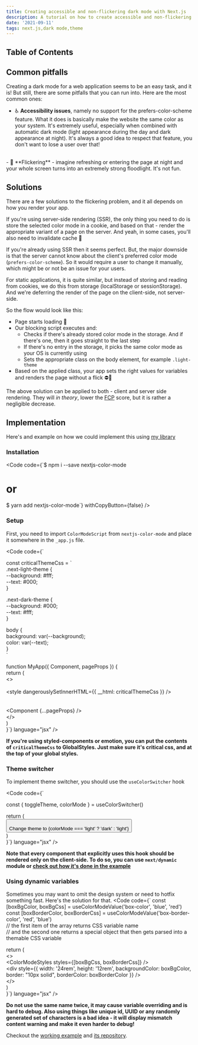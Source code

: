 ```yaml
---
title: Creating accessible and non-flickering dark mode with Next.js
description: A tutorial on how to create accessible and non-flickering dark mode with Next.js for both SSR and SSG.
date: '2021-09-11'
tags: next.js,dark mode,theme
---
```


## Table of Contents

## Common pitfalls

Creating a dark mode for a web application seems to be an easy task, and it is! But still, there are some pitfalls that you can run into. Here are the most common ones:
- ♿️ **Accessibility issues**, namely no support for the prefers-color-scheme feature. What it does is basically make the website the same color as your system. It's extremely useful, especially when combined with automatic dark mode (light appearance during the day and dark appearance at night). It's always a good idea to respect that feature, you don't want to lose a user over that!
<br />
- 📸 **Flickering** - imagine refreshing or entering the page at night and your whole screen turns into an extremely strong floodlight. It's not fun.

<ArticleImage src="/posts/creating-accessible-non-flickering-dark-mode-nextjs/blinded-by-light-mode.png" alt="Blinded by light mode meme" objectFit="contain" />

## Solutions

There are a few solutions to the flickering problem, and it all depends on how you render your app.  

If you're using server-side rendering (SSR), the only thing you need to do is store the selected color mode in a cookie, and based on that - render the appropriate variant of a page on the server. And yeah, in some cases, you'll also need to invalidate cache 🤟

If you're already using SSR then it seems perfect. But, the major downside is that the server cannot know about the client's preferred color mode (`prefers-color-scheme`). So it would require a user to change it manually, which might be or not be an issue for your users.

For static applications, it is quite similar, but instead of storing and reading from cookies, we do this from storage (localStorage or sessionStorage). And we're deferring the render of the page on the client-side, not server-side.

So the flow would look like this:
- Page starts loading 🔄 
- Our blocking script executes and:
  - Checks if there's already stored color mode in the storage. And if there's one, then it goes straight to the last step
  - If there's no entry in the storage, it picks the same color mode as your OS is currently using
  - Sets the appropriate class on the body element, for example `.light-theme`
- Based on the applied class, your app sets the right values for variables and renders the page without a flick ⛔📸 

The above solution can be applied to both - client and server side rendering. They will *in theory*, lower the [FCP](https://web.dev/fcp/) score, but it is rather a negligible decrease.

## Implementation

Here's and example on how we could implement this using [my library](https://github.com/Blazity/nextjs-color-mode)

### Installation
<Code code={`$ npm i --save nextjs-color-mode
  
# or  
  
$ yarn add nextjs-color-mode`} withCopyButton={false} />

### Setup
First, you need to import `ColorModeScript` from `nextjs-color-mode` and place it somewhere in the `_app.js` file.

<Code code={`
  
const criticalThemeCss = \`  
.next-light-theme {  
--background: #fff;  
--text: #000;  
}  
  
.next-dark-theme {  
--background: #000;  
--text: #fff;  
}  
  
body {  
  background: var(--background);  
  color: var(--text);  
}  
\`  
  
function MyApp({ Component, pageProps }) {  
  return (   
    <>  
      <Head>  
        <style dangerouslySetInnerHTML={{ __html: criticalThemeCss }} />  
      </Head>  
      <ColorModeScript />  
      <Component {...pageProps} />  
    </>  
  )  
}`} language="jsx" />

**If you're using styled-components or emotion, you can put the contents of `criticalThemeCss` to GlobalStyles. Just make sure it's critical css, and at the top of your global styles.**

### Theme switcher

To implement theme switcher, you should use the `useColorSwitcher` hook

<Code code={`
  
  const { toggleTheme, colorMode } = useColorSwitcher()  
  
  return (  
    <button onClick={toggleTheme}>  
      Change theme to {colorMode === 'light' ? 'dark' : 'light'}  
    </button>  
  )  
}`}  language="jsx" />

**Note that every component that explicitly uses this hook should be rendered only on the client-side. To do so, you can use `next/dynamic` module or [check out how it's done in the example](https://github.com/Blazity/nextjs-color-mode/blob/master/example/pages/index.js#L5)**

### Using dynamic variables

Sometimes you may want to omit the design system or need to hotfix something fast. Here's the solution for that.
<Code code={`
  const [boxBgColor, boxBgCss] = useColorModeValue('box-color', 'blue', 'red')  
  const [boxBorderColor, boxBorderCss] = useColorModeValue('box-border-color', 'red', 'blue')  
  // the first item of the array returns CSS variable name  
  // and the second one returns a special object that then gets parsed into a themable CSS variable  
  
  return (  
    <>  
      <ColorModeStyles styles={[boxBgCss, boxBorderCss]} />  
      <div style={{ width: '24rem', height: '12rem', backgroundColor: boxBgColor, border: "10px solid", borderColor: boxBorderColor }} />  
    </>  
  )  
}`}  language="jsx" />

**Do not use the same name twice, it may cause variable overriding and is hard to debug. Also using things like unique id, UUID or any randomly generated set of characters is a bad idea - it will display mismatch content warning and make it even harder to debug!**


Checkout the [working example](https://nextjs-color-mode.vercel.app/) and [its repository](https://github.com/Blazity/nextjs-color-mode/tree/master/example).